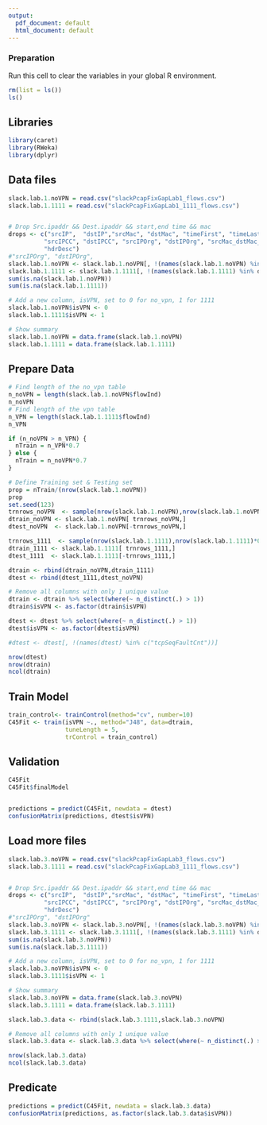 ```yaml
---
output:
  pdf_document: default
  html_document: default
---
```

### Preparation

Run this cell to clear the variables in your global R environment.

```r
rm(list = ls())
ls()
```

## Libraries

```r
library(caret)
library(RWeka)
library(dplyr)
```


## Data files
```r
slack.lab.1.noVPN = read.csv("slackPcapFixGapLab1_flows.csv")
slack.lab.1.1111 = read.csv("slackPcapFixGapLab1_1111_flows.csv")


# Drop Src.ipaddr && Dest.ipaddr && start,end time && mac
drops <- c("srcIP",  "dstIP","srcMac", "dstMac", "timeFirst", "timeLast",
          "srcIPCC", "dstIPCC", "srcIPOrg", "dstIPOrg", "srcMac_dstMac_numP", "dstPortClass", "srcMacLbl_dstMacLbl", "ethVlanID",
          "hdrDesc")
#"srcIPOrg", "dstIPOrg", 
slack.lab.1.noVPN <- slack.lab.1.noVPN[, !(names(slack.lab.1.noVPN) %in% drops)]
slack.lab.1.1111 <- slack.lab.1.1111[, !(names(slack.lab.1.1111) %in% drops)]
sum(is.na(slack.lab.1.noVPN))
sum(is.na(slack.lab.1.1111))

# Add a new column, isVPN, set to 0 for no_vpn, 1 for 1111
slack.lab.1.noVPN$isVPN <- 0
slack.lab.1.1111$isVPN <- 1

# Show summary
slack.lab.1.noVPN = data.frame(slack.lab.1.noVPN)
slack.lab.1.1111 = data.frame(slack.lab.1.1111)
```

## Prepare Data

```r
# Find length of the no_vpn table
n_noVPN = length(slack.lab.1.noVPN$flowInd)
n_noVPN
# Find length of the vpn table
n_VPN = length(slack.lab.1.1111$flowInd)
n_VPN

if (n_noVPN > n_VPN) {
  nTrain = n_VPN*0.7
} else {
  nTrain = n_noVPN*0.7
}

# Define Training set & Testing set
prop = nTrain/(nrow(slack.lab.1.noVPN))
prop
set.seed(123)
trnrows_noVPN  <- sample(nrow(slack.lab.1.noVPN),nrow(slack.lab.1.noVPN)*prop)
dtrain_noVPN <- slack.lab.1.noVPN[ trnrows_noVPN,]
dtest_noVPN  <- slack.lab.1.noVPN[-trnrows_noVPN,]

trnrows_1111  <- sample(nrow(slack.lab.1.1111),nrow(slack.lab.1.1111)*0.7)
dtrain_1111 <- slack.lab.1.1111[ trnrows_1111,]
dtest_1111  <- slack.lab.1.1111[-trnrows_1111,]

dtrain <- rbind(dtrain_noVPN,dtrain_1111)
dtest <- rbind(dtest_1111,dtest_noVPN)

# Remove all columns with only 1 unique value
dtrain <- dtrain %>% select(where(~ n_distinct(.) > 1))
dtrain$isVPN <- as.factor(dtrain$isVPN)

dtest <- dtest %>% select(where(~ n_distinct(.) > 1))
dtest$isVPN <- as.factor(dtest$isVPN)

#dtest <- dtest[, !(names(dtest) %in% c("tcpSeqFaultCnt"))]

nrow(dtest)
nrow(dtrain)
ncol(dtrain)
```


## Train Model

```r

train_control<- trainControl(method="cv", number=10)
C45Fit <- train(isVPN ~., method="J48", data=dtrain,
                tuneLength = 5,
                trControl = train_control)

```



## Validation
```r
C45Fit
C45Fit$finalModel


predictions = predict(C45Fit, newdata = dtest)
confusionMatrix(predictions, dtest$isVPN)
```


## Load more files
```r
slack.lab.3.noVPN = read.csv("slackPcapFixGapLab3_flows.csv")
slack.lab.3.1111 = read.csv("slackPcapFixGapLab3_1111_flows.csv")


# Drop Src.ipaddr && Dest.ipaddr && start,end time && mac
drops <- c("srcIP",  "dstIP","srcMac", "dstMac", "timeFirst", "timeLast",
          "srcIPCC", "dstIPCC", "srcIPOrg", "dstIPOrg", "srcMac_dstMac_numP", "dstPortClass", "srcMacLbl_dstMacLbl", "ethVlanID",
          "hdrDesc")
#"srcIPOrg", "dstIPOrg"
slack.lab.3.noVPN <- slack.lab.3.noVPN[, !(names(slack.lab.3.noVPN) %in% drops)]
slack.lab.3.1111 <- slack.lab.3.1111[, !(names(slack.lab.3.1111) %in% drops)]
sum(is.na(slack.lab.3.noVPN))
sum(is.na(slack.lab.3.1111))

# Add a new column, isVPN, set to 0 for no_vpn, 1 for 1111
slack.lab.3.noVPN$isVPN <- 0
slack.lab.3.1111$isVPN <- 1

# Show summary
slack.lab.3.noVPN = data.frame(slack.lab.3.noVPN)
slack.lab.3.1111 = data.frame(slack.lab.3.1111)

slack.lab.3.data <- rbind(slack.lab.3.1111,slack.lab.3.noVPN)

# Remove all columns with only 1 unique value
slack.lab.3.data <- slack.lab.3.data %>% select(where(~ n_distinct(.) > 1))

nrow(slack.lab.3.data)
ncol(slack.lab.3.data)

```

## Predicate
```r
predictions = predict(C45Fit, newdata = slack.lab.3.data)
confusionMatrix(predictions, as.factor(slack.lab.3.data$isVPN))
```